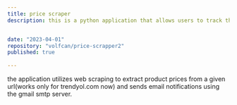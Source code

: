 ```yaml
---
title: price scraper
description: this is a python application that allows users to track the price of a product and receive email notifications when the price drops below a specified level. 


date: "2023-04-01"
repository: "volfcan/price-scrapper2"
published: true
  
---
```


the application utilizes web scraping to extract product prices from a given url(works only for trendyol.com now) and sends email notifications using the gmail smtp server.




